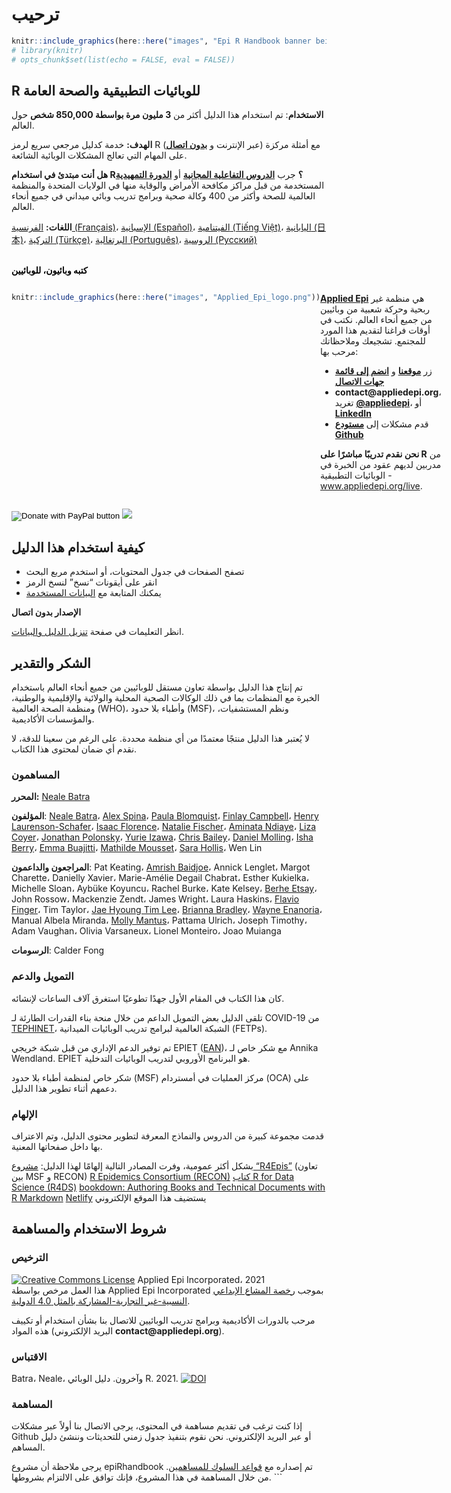 # ترحيب {.unnumbered}

```r
knitr::include_graphics(here::here("images", "Epi R Handbook banner beige 1500x500.png"))
# library(knitr)
# opts_chunk$set(list(echo = FALSE, eval = FALSE))
```

<meta name="description" content="دليل R للوبائيات التطبيقية والصحة العامة.">

<meta http-equiv="Content-Type" content="text/html; charset=utf-8">

## R للوبائيات التطبيقية والصحة العامة {.unnumbered}

**الاستخدام**: تم استخدام هذا الدليل أكثر من **3 مليون مرة بواسطة 850,000 شخص** حول العالم.

**الهدف:** خدمة كدليل مرجعي سريع لرمز R (عبر الإنترنت و [**بدون اتصال**](#data-used)) مع أمثلة مركزة على المهام التي تعالج المشكلات الوبائية الشائعة.

**هل أنت مبتدئ في استخدام R؟** جرب [**الدروس التفاعلية المجانية**](https://www.appliedepi.org/tutorial/) أو [**الدورة التمهيدية**](https://www.appliedepi.org/live/) المستخدمة من قبل مراكز مكافحة الأمراض والوقاية منها في الولايات المتحدة والمنظمة العالمية للصحة وأكثر من 400 وكالة صحية وبرامج تدريب وبائي ميداني في جميع أنحاء العالم.

**اللغات:** [الفرنسية (Français)](https://epirhandbook.com/fr)، [الإسبانية (Español)](https://epirhandbook.com/es/)، [الفيتنامية (Tiếng Việt)](https://epirhandbook.com/vn/)، [اليابانية (日本)](https://epirhandbook.com/jp/)، [التركية (Türkçe)](https://epirhandbook.com/tr/)، [البرتغالية (Português)](https://epirhandbook.com/pt/)، [الروسية (Русский)](https://epirhandbook.com/ru)

<br> [**كتبه وبائيون، للوبائيين**]{style="color: black;"}

::: {style="display: flex;"}
<div>

```r
knitr::include_graphics(here::here("images", "Applied_Epi_logo.png"))
```

</div>

::: {.col data-latex="{0.05\\\\textwidth}"}
\xa0 <!-- an empty Div (with a white space), serving as
a column separator -->
:::

<div>

[**Applied Epi**](http://www.appliedepi.org) هي منظمة غير ربحية وحركة شعبية من وبائيين من جميع أنحاء العالم. نكتب في أوقات فراغنا لتقديم هذا المورد للمجتمع. تشجيعك وملاحظاتك مرحب بها:

-   زر [**موقعنا**](http://www.appliedepi.org) و [**انضم إلى قائمة جهات الاتصال**](https://forms.gle/9awNd8syypTSYUsn7)
-   **contact@appliedepi.org**، تغريد [**@appliedepi**](https://twitter.com/appliedepi)، أو [**LinkedIn**](www.linkedin.com/company/appliedepi)
-   قدم مشكلات إلى [**مستودع Github**](https://github.com/appliedepi/epiRhandbook_eng)

**نحن نقدم تدريبًا مباشرًا على R** من مدربين لديهم عقود من الخبرة في الوبائيات التطبيقية - [www.appliedepi.org/live](www.appliedepi.org/live).

</div>
:::

<form target="_blank" action="https://www.paypal.com/donate" method="post" target="_top">

<input type="hidden" name="hosted_button_id" value="YTEZELC8VBXV6" /> <input type="image" src="https://github.com/appliedepi/epiRhandbook_eng/raw/master/images/donate_button_long.png" border="0" name="submit" title="PayPal - The safer, easier way to pay online!" alt="Donate with PayPal button" /> <img src="https://www.paypal.com/en_US/i/scr/pixel.gif" border="0"/>

</form>

## كيفية استخدام هذا الدليل {.unnumbered}

-   تصفح الصفحات في جدول المحتويات، أو استخدم مربع البحث
-   انقر على أيقونات "نسخ" لنسخ الرمز
-   يمكنك المتابعة مع [البيانات المستخدمة](#data-used)

**الإصدار بدون اتصال**

انظر التعليمات في صفحة [تنزيل الدليل والبيانات](#data-used).

## الشكر والتقدير {.unnumbered}

تم إنتاج هذا الدليل بواسطة تعاون مستقل للوبائيين من جميع أنحاء العالم باستخدام الخبرة مع المنظمات بما في ذلك الوكالات الصحية المحلية والولائية والإقليمية والوطنية، ومنظمة الصحة العالمية (WHO)، وأطباء بلا حدود (MSF)، ونظم المستشفيات، والمؤسسات الأكاديمية.

لا يُعتبر هذا الدليل منتجًا معتمدًا من أي منظمة محددة. على الرغم من سعينا للدقة، لا نقدم أي ضمان لمحتوى هذا الكتاب.

### المساهمون {.unnumbered}

**المحرر:** [Neale Batra](https://www.linkedin.com/in/neale-batra/)

**المؤلفون**: [Neale Batra](https://www.linkedin.com/in/neale-batra/)، [Alex Spina](https://github.com/aspina7)، [Paula Blomquist](https://www.linkedin.com/in/paula-bianca-blomquist-53188186/)، [Finlay Campbell](https://github.com/finlaycampbell)، [Henry Laurenson-Schafer](https://github.com/henryls1)، [Isaac Florence](www.Twitter.com/isaacatflorence)، [Natalie Fischer](https://www.linkedin.com/in/nataliefischer211/)، [Aminata Ndiaye](https://twitter.com/aminata_fadl)، [Liza Coyer](https://www.linkedin.com/in/liza-coyer-86022040/)، [Jonathan Polonsky](https://twitter.com/jonny_polonsky)، [Yurie Izawa](https://ch.linkedin.com/in/yurie-izawa-a1590319)، [Chris Bailey](https://twitter.com/cbailey_58?lang=en)، [Daniel Molling](https://www.linkedin.com/in/daniel-molling-4005716a/)، [Isha Berry](https://twitter.com/ishaberry2)، [Emma Buajitti](https://twitter.com/buajitti)، [Mathilde Mousset](https://mathildemousset.wordpress.com/research/)، [Sara Hollis](https://www.linkedin.com/in/saramhollis/)، Wen Lin

**المراجعون والداعمون**: Pat Keating، [Amrish Baidjoe](https://twitter.com/Ammer_B)، Annick Lenglet، Margot Charette، Danielly Xavier، Marie-Amélie Degail Chabrat، Esther Kukielka، Michelle Sloan، Aybüke Koyuncu، Rachel Burke، Kate Kelsey، [Berhe Etsay](https://www.linkedin.com/in/berhe-etsay-5752b1154/)، John Rossow، Mackenzie Zendt، James Wright، Laura Haskins، [Flavio Finger](ffinger.github.io)، Tim Taylor، [Jae Hyoung Tim Lee](https://www.linkedin.com/in/jaehyoungtlee/)، [Brianna Bradley](https://www.linkedin.com/in/brianna-bradley-bb8658155)، [Wayne Enanoria](https://www.linkedin.com/in/wenanoria)، Manual Albela Miranda، [Molly Mantus](https://www.linkedin.com/in/molly-mantus-174550150/)، Pattama Ulrich، Joseph Timothy، Adam Vaughan، Olivia Varsaneux، Lionel Monteiro، Joao Muianga

**الرسومات**: Calder Fong

### التمويل والدعم {.unnumbered}

كان هذا الكتاب في المقام الأول جهدًا تطوعيًا استغرق آلاف الساعات لإنشائه.

تلقى الدليل بعض التمويل الداعم من خلال منحة بناء القدرات الطارئة لـ COVID-19 من [TEPHINET](https://www.tephinet.org/)، الشبكة العالمية لبرامج تدريب الوبائيات الميدانية (FETPs).

تم توفير الدعم الإداري من قبل شبكة خريجي EPIET ([EAN](https://epietalumni.net/))، مع شكر خاص لـ Annika Wendland. EPIET هو البرنامج الأوروبي لتدريب الوبائيات التدخلية.

شكر خاص لمنظمة أطباء بلا حدود (MSF) مركز العمليات في أمستردام (OCA) على دعمهم أثناء تطوير هذا الدليل.

### الإلهام {.unnumbered}

قدمت مجموعة كبيرة من الدروس والنماذج المعرفة لتطوير محتوى الدليل، وتم الاعتراف بها داخل صفحاتها المعنية.

بشكل أكثر عمومية، وفرت المصادر التالية إلهامًا لهذا الدليل:
[مشروع "R4Epis"](https://r4epis.netlify.app/) (تعاون بين MSF و RECON)
[R Epidemics Consortium (RECON)](https://www.repidemicsconsortium.org/)
[كتاب R for Data Science (R4DS)](https://r4ds.had.co.nz/)
[bookdown: Authoring Books and Technical Documents with R Markdown](https://bookdown.org/yihui/bookdown/)
[Netlify](https://www.netlify.com) يستضيف هذا الموقع الإلكتروني

## شروط الاستخدام والمساهمة {.unnumbered}

### الترخيص {.unnumbered}

<a rel="license" href="http://creativecommons.org/licenses/by-nc-sa/4.0/"><img src="https://i.creativecommons.org/l/by-nc-sa/4.0/88x31.png" alt="Creative Commons License" style="border-width:0"/></a> Applied Epi Incorporated، 2021 <br />هذا العمل مرخص بواسطة Applied Epi Incorporated بموجب <a rel="license" href="http://creativecommons.org/licenses/by-nc-sa/4.0/">رخصة المشاع الإبداعي النسبية-غير التجارية-المشاركة بالمثل 4.0 الدولية</a>.

مرحب بالدورات الأكاديمية وبرامج تدريب الوبائيين للاتصال بنا بشأن استخدام أو تكييف هذه المواد (البريد الإلكتروني **contact@appliedepi.org**).

### الاقتباس {.unnumbered}

Batra، Neale، وآخرون. دليل الوبائي R. 2021. <a rel="license" href="https://zenodo.org/badge/231610102.svg"><img src="https://zenodo.org/badge/231610102.svg" alt="DOI" style="border-width:0"/></a><br />

### المساهمة {.unnumbered}

إذا كنت ترغب في تقديم مساهمة في المحتوى، يرجى الاتصال بنا أولاً عبر مشكلات Github أو عبر البريد الإلكتروني. نحن نقوم بتنفيذ جدول زمني للتحديثات وننشئ دليل المساهم.

يرجى ملاحظة أن مشروع epiRhandbook تم إصداره مع [قواعد السلوك للمساهمين](https://contributor-covenant.org/version/2/0/CODE_OF_CONDUCT.html). من خلال المساهمة في هذا المشروع، فإنك توافق على الالتزام بشروطها.
```